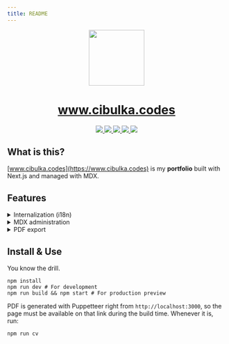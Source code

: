 ```yaml
---
title: README
---
```


<p align="center">
  <img src="https://www.cibulka.codes/onion-dark.png" height="128" />
  <h1 align="center">
    <a href="https://www.cibulka.codes">www.cibulka.codes</a>
  </h1>
</p>

<p align="center">
  <a aria-label="Next.js" href="https://www.nextjs.org">
    <img src="https://img.shields.io/badge/MDX-black?logo=mdx&labelColor=black" />
  </a>
  <a aria-label="MDX" href="https://www.contentlayer.dev">
    <img src="https://img.shields.io/badge/Next.js-black?logo=next.js&labelColor=black" />
  </a>
  <a aria-label="TypeScript" href="https://www.typescriptlang.org/">
    <img src="https://img.shields.io/badge/TypeScript-black?logo=TypeScript&labelColor=black" />
  </a>
  <a aria-label="Tailwind" href="https://tailwindcss.com/">
    <img src="https://img.shields.io/badge/Tailwind_CSS-black?logo=tailwindcss&labelColor=black" />
  </a>
  <a aria-label="My resumé" href="https://www.cibulka.codes/en/cv.pdf">
    <img src="https://img.shields.io/badge/Download_my_resumé!-blue" />
  </a>
</p>

## What is this?

[www.cibulka.codes](https://www.cibulka.codes) is my **portfolio** built with Next.js and managed with MDX.

## Features

<details>
  <summary>Internalization (i18n)</summary>
  More on that soon.
</details>

<details>
  <summary>MDX administration</summary>
  More on that soon.
</details>

<details>
  <summary>PDF export</summary>
  More on that soon.
</details>

## Install & Use

You know the drill.

```
npm install
npm run dev # For development
npm run build && npm start # For production preview
```

PDF is generated with Puppetteer right from `http://localhost:3000`, so the page must be available on that link during the build time. Whenever it is, run:

```
npm run cv
```
